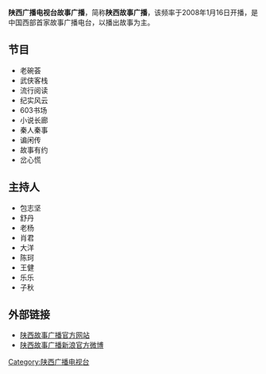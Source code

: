 {{dead end|time=2015-05-01T02:52:04+00:00}}
{{unreferenced|time=2015-05-01T02:52:04+00:00}}
{{广播电台
| 電臺名稱 = 陕西广播电视台故事广播
| 英文名稱 = 
| 原文名称 = 
| 電臺圖片檔案 = 
| 電臺圖片尺寸 = 150px
| 電臺圖片名稱 = 
| 通称 = 陕西故事广播
| 缩写 =  
| 所屬國家 = {{CHN}}
| 總部所在 = {{CHN}}[[陕西省|陕西省]][[西安市|西安市]]
| 播放地區 = [[陕西省|陕西省]]
| 開播日期 = 
| 停播日期 = 
| 電臺呼號 = 陕西故事广播
| 类型 = 
| 宗教 = 
| 主要语言 = [[普通话|普通话]]
| 使用频段= [[FM|FM]]、[[中波|中波]]
| 電臺口號 = 
| 隶属 = [[陕西广播电视台|陕西广播电视台]]
| 擁有者 = [[陕西广播电视台|陕西广播电视台]]
| 持股者 =
| 董事长 =  
| 前電臺名稱 = 
| 被取代名稱 = 
| 前頻道呼號 = 
| 被取代呼號 =
| 集團同類頻道 = 
| 重播服務頻道 = 
| 電臺官方網站 = http://www.sxtvs.com/sxbc/am603/{{dead link|date=2018年5月 |bot=InternetArchiveBot |fix-attempted=yes }}
| 無線廣播收聽地區01={{CHN}} [[陕西省|陕西省]] [[西安市|西安市]]
| 無線廣播頻道數01  = 603 kHz
| 有線電視供應商01= 陕西广电网络
| 有線電視頻道數01= 9频道
}}

'''陕西广播电视台故事广播'''，简称'''陕西故事广播'''，该频率于2008年1月16日开播，是中国西部首家故事广播电台，以播出故事为主。

==节目==
* 老碗荟
* 武侠客栈
* 流行阅读
* 纪实风云
* 603书场
* 小说长廊
* 秦人秦事
* 谝闲传
* 故事有约
* 岔心慌

==主持人==
* 包志坚
* 舒丹
* 老杨
* 肖君
* 大洋
* 陈珂
* 王健
* 乐乐
* 子秋

== 外部链接 ==
*[http://www.sxtvs.com/sxbc/am603/ 陕西故事广播官方网站]{{dead link|date=2018年5月 |bot=InternetArchiveBot |fix-attempted=yes }}
*[http://weibo.com/u/1997581022?topnav=1&wvr=6&topsug=1 陕西故事广播新浪官方微博] {{Wayback|url=http://weibo.com/u/1997581022?topnav=1&wvr=6&topsug=1 |date=20190814085407 }}
{{陕西广播电视台}}

[[Category:陕西广播电视台|Category:陕西广播电视台]]